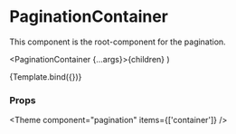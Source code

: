 
<Meta
  title="Components/Pagination/PaginationContainer"
  component={PaginationContainer}
/>

# PaginationContainer

This component is the root-component for the pagination.

  <PaginationContainer {...args}>{children}</PaginationContainer>
)

<Canvas>
  <Story name="Default">{Template.bind({})}</Story>
</Canvas>

### Props

<ArgsTable story="Default" />



<Theme component="pagination" items={['container']} />

